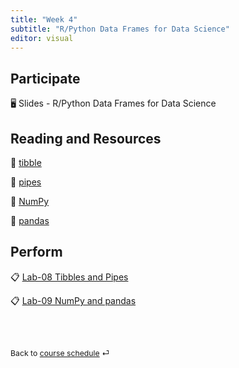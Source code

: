 ```yaml
---
title: "Week 4"
subtitle: "R/Python Data Frames for Data Science"
editor: visual
---
```


::: callout-important
:::

## Participate

🖥️ Slides - R/Python Data Frames for Data Science

## Reading and Resources

📖 [tibble](https://tibble.tidyverse.org/)

📖 [pipes](https://r4ds.hadley.nz/data-transform.html#sec-the-pipe)

📖 [NumPy](https://numpy.org/doc/stable/user/index.html)

📖 [pandas](https://pandas.pydata.org/docs/user_guide/index.html)

## Perform

📋 [Lab-08 Tibbles and Pipes](/exercise/lab08-tibble.html)

📋 [Lab-09 NumPy and pandas](/exercise/lab09-numpy.html)

<br><br>

::: {style="font-size: 0.875em;"}
Back to [course schedule](/ "Course schedule") ⏎
:::

